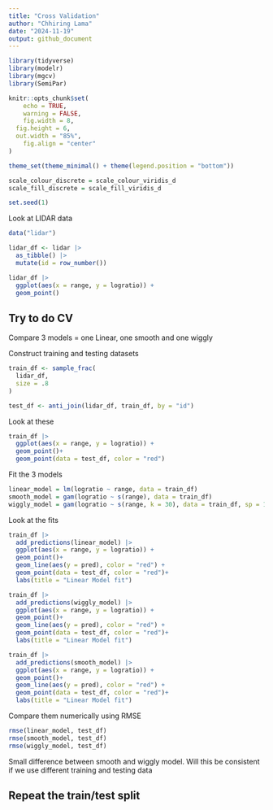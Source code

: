 ```yaml
---
title: "Cross Validation"
author: "Chhiring Lama"
date: "2024-11-19"
output: github_document
---
```


```r
library(tidyverse)
library(modelr)
library(mgcv)
library(SemiPar)

knitr::opts_chunk$set(
	echo = TRUE,
	warning = FALSE,
	fig.width = 8, 
  fig.height = 6,
  out.width = "85%", 
	fig.align = "center"
)

theme_set(theme_minimal() + theme(legend.position = "bottom"))

scale_colour_discrete = scale_colour_viridis_d
scale_fill_discrete = scale_fill_viridis_d

set.seed(1)
```

Look at LIDAR data
```r
data("lidar")

lidar_df <- lidar |> 
  as_tibble() |> 
  mutate(id = row_number())
```

```r
lidar_df |> 
  ggplot(aes(x = range, y = logratio)) + 
  geom_point()
```

## Try to do CV

Compare 3 models = one Linear, one smooth and one wiggly

Construct training and testing datasets
```r
train_df <- sample_frac(
  lidar_df, 
  size = .8
)

test_df <- anti_join(lidar_df, train_df, by = "id")
```

Look at these
```r
train_df |> 
  ggplot(aes(x = range, y = logratio)) + 
  geom_point()+
  geom_point(data = test_df, color = "red")
```

Fit the 3 models
```r
linear_model = lm(logratio ~ range, data = train_df)
smooth_model = gam(logratio ~ s(range), data = train_df)
wiggly_model = gam(logratio ~ s(range, k = 30), data = train_df, sp = 10e-6)
```

Look at the fits
```r
train_df |> 
  add_predictions(linear_model) |> 
  ggplot(aes(x = range, y = logratio)) + 
  geom_point()+
  geom_line(aes(y = pred), color = "red") +
  geom_point(data = test_df, color = "red")+
  labs(title = "Linear Model fit")
```

```r
train_df |> 
  add_predictions(wiggly_model) |> 
  ggplot(aes(x = range, y = logratio)) + 
  geom_point()+
  geom_line(aes(y = pred), color = "red") +
  geom_point(data = test_df, color = "red")+
  labs(title = "Linear Model fit")
```

```r
train_df |> 
  add_predictions(smooth_model) |> 
  ggplot(aes(x = range, y = logratio)) + 
  geom_point()+
  geom_line(aes(y = pred), color = "red") +
  geom_point(data = test_df, color = "red")+
  labs(title = "Linear Model fit")
```

Compare them numerically using RMSE
```r
rmse(linear_model, test_df)
rmse(smooth_model, test_df)
rmse(wiggly_model, test_df)
```

Small difference between smooth and wiggly model. Will this be consistent if we use different training and testing data

## Repeat the train/test split

